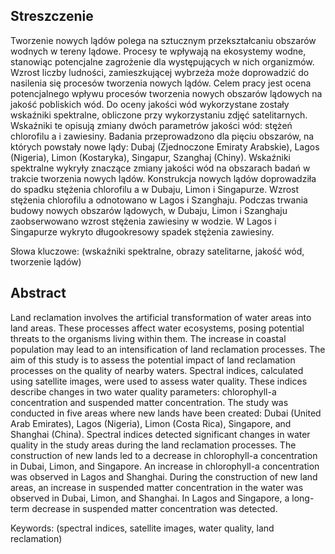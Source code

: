 ## Streszczenie {-}

Tworzenie nowych lądów polega na sztucznym przekształcaniu obszarów wodnych w tereny lądowe.
Procesy te wpływają na ekosystemy wodne, stanowiąc potencjalne zagrożenie dla występujących w nich organizmów.
Wzrost liczby ludności, zamieszkującej wybrzeża może doprowadzić do nasilenia się procesów tworzenia nowych lądów.
Celem pracy jest ocena potencjalnego wpływu procesów tworzenia nowych obszarów lądowych na jakość pobliskich wód.
Do oceny jakości wód wykorzystane zostały wskaźniki spektralne, obliczone przy wykorzystaniu zdjęć satelitarnych.
Wskaźniki te opisują zmiany dwóch parametrów jakości wód: stężeń chlorofilu a i zawiesiny.
Badania przeprowadzono dla pięciu obszarów, na których powstały nowe lądy: Dubaj (Zjednoczone Emiraty Arabskie), Lagos (Nigeria), Limon (Kostaryka), Singapur, Szanghaj (Chiny).
Wskaźniki spektralne wykryły znaczące zmiany jakości wód na obszarach badań w trakcie tworzenia nowych lądów.
Konstrukcja nowych lądów doprowadziła do spadku stężenia chlorofilu a w Dubaju, Limon i Singapurze.
Wzrost stężenia chlorofilu a odnotowano w Lagos i Szanghaju.
Podczas trwania budowy nowych obszarów lądowych, w Dubaju, Limon i Szanghaju zaobserwowano wzrost stężenia zawiesiny w wodzie.
W Lagos i Singapurze wykryto długookresowy spadek stężenia zawiesiny.

Słowa kluczowe: (wskaźniki spektralne, obrazy satelitarne, jakość wód, tworzenie lądów)

## Abstract {-}

Land reclamation involves the artificial transformation of water areas into land areas.
These processes affect water ecosystems, posing potential threats to the organisms living within them.
The increase in coastal population may lead to an intensification of land reclamation processes.
The aim of this study is to assess the potential impact of land reclamation processes on the quality of nearby waters.
Spectral indices, calculated using satellite images, were used to assess water quality.
These indices describe changes in two water quality parameters: chlorophyll-a concentration and suspended matter concentration.
The study was conducted in five areas where new lands have been created: Dubai (United Arab Emirates), Lagos (Nigeria), Limon (Costa Rica), Singapore, and Shanghai (China).
Spectral indices detected significant changes in water quality in the study areas during the land reclamation processes.
The construction of new lands led to a decrease in chlorophyll-a concentration in Dubai, Limon, and Singapore.
An increase in chlorophyll-a concentration was observed in Lagos and Shanghai.
During the construction of new land areas, an increase in suspended matter concentration in the water was observed in Dubai, Limon, and Shanghai.
In Lagos and Singapore, a long-term decrease in suspended matter concentration was detected.

Keywords: (spectral indices, satellite images, water quality, land reclamation)

\newpage

\setstretch{1.2}\sf\tighttoc\doublespacing
